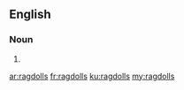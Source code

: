 ==English==

===Noun===
{{head|en}}

# {{plural of|ragdoll}}

[[ar:ragdolls]]
[[fr:ragdolls]]
[[ku:ragdolls]]
[[my:ragdolls]]